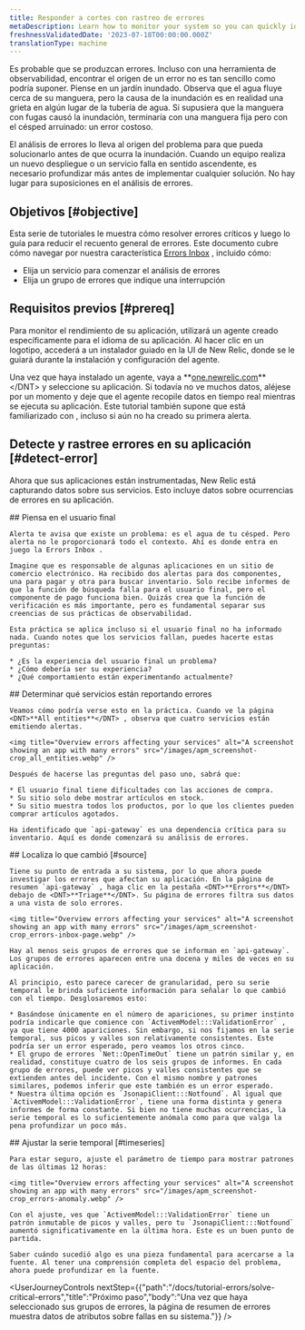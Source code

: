 ```yaml
---
title: Responder a cortes con rastreo de errores
metaDescription: Learn how to monitor your system so you can quickly identify and resolve many error occurrences fast.
freshnessValidatedDate: '2023-07-18T00:00:00.000Z'
translationType: machine
---
```


Es probable que se produzcan errores. Incluso con una herramienta de observabilidad, encontrar el origen de un error no es tan sencillo como podría suponer. Piense en un jardín inundado. Observa que el agua fluye cerca de su manguera, pero la causa de la inundación es en realidad una grieta en algún lugar de la tubería de agua. Si supusiera que la manguera con fugas causó la inundación, terminaría con una manguera fija pero con el césped arruinado: un error costoso.

El análisis de errores lo lleva al origen del problema para que pueda solucionarlo antes de que ocurra la inundación. Cuando un equipo realiza un nuevo despliegue o un servicio falla en sentido ascendente, es necesario profundizar más antes de implementar cualquier solución. No hay lugar para suposiciones en el análisis de errores.

## Objetivos [#objective]

Esta serie de tutoriales le muestra cómo resolver errores críticos y luego lo guía para reducir el recuento general de errores. Este documento cubre cómo navegar por nuestra característica [Errors Inbox](/docs/errors-inbox/getting-started) , incluido cómo:

* Elija un servicio para comenzar el análisis de errores
* Elija un grupo de errores que indique una interrupción

## Requisitos previos [#prereq]

Para monitor el rendimiento de su aplicación, utilizará un agente creado específicamente para el idioma de su aplicación. Al hacer clic en un logotipo, accederá a un instalador guiado en la UI de New Relic, donde se le guiará durante la instalación y configuración del agente.

<TechTileGrid>
  <TechTile name="Go agent" icon="logo-go" to="https://one.newrelic.com/nr1-core?state=985d4005-ba90-a8c7-1da1-2af34539b03b" />

  <TechTile name="Java agent" icon="logo-java" to="https://one.newrelic.com/nr1-core?state=80d18bcb-4919-1fcb-2b77-9406838eb916" />

  <TechTile name=".NET agent" icon="logo-dotnet" to="https://one.newrelic.com/nr1-core?state=30e93090-6dfa-6b70-8e75-472f54414355" />

  <TechTile name="Node.js agent" icon="logo-nodejs" to="https://one.newrelic.com/marketplace/install-data-source?state=be2e62fa-cc3b-c428-27c4-8d662c9e80a1" />

  <TechTile name="PHP agent" icon="logo-php" to="https://one.newrelic.com/nr1-core?state=aa633b41-72d4-009c-3abf-55dcf64894fe" />

  <TechTile name="Python agent" icon="logo-python" to="https://one.newrelic.com/nr1-core?state=20fda75b-58fb-a92a-f9e1-7b052035c6e8" />

  <TechTile name="Ruby agent" icon="logo-ruby" to="https://one.newrelic.com/nr1-core?state=d69143ab-605c-579b-25bf-cc6e5fee5b80" />
</TechTileGrid>

Una vez que haya instalado un agente, vaya a <DNT>**[one.newrelic.com](https://one.newrelic.com/nr1-core?filters=\(domain%3D'APM'ANDtype%3D'APPLICATION'\))**</DNT> y seleccione su aplicación. Si todavía no ve muchos datos, aléjese por un momento y deje que el agente recopile datos en tiempo real mientras se ejecuta su aplicación. Este tutorial también supone que está familiarizado con <InlinePopover type="alertsTutorial" />, incluso si aún no ha creado su primera alerta.

## Detecte y rastree errores en su aplicación [#detect-error]

Ahora que sus aplicaciones están instrumentadas, New Relic está capturando datos sobre sus servicios. Esto incluye datos sobre ocurrencias de errores en su aplicación.

<Steps>
  <Step>
    ## Piensa en el usuario final

    Alerta te avisa que existe un problema: es el agua de tu césped. Pero alerta no le proporcionará todo el contexto. Ahí es donde entra en juego la Errors Inbox .

    Imagine que es responsable de algunas aplicaciones en un sitio de comercio electrónico. Ha recibido dos alertas para dos componentes, una para pagar y otra para buscar inventario. Solo recibe informes de que la función de búsqueda falla para el usuario final, pero el componente de pago funciona bien. Quizás crea que la función de verificación es más importante, pero es fundamental separar sus creencias de sus prácticas de observabilidad.

    Esta práctica se aplica incluso si el usuario final no ha informado nada. Cuando notes que los servicios fallan, puedes hacerte estas preguntas:

    * ¿Es la experiencia del usuario final un problema?
    * ¿Cómo debería ser su experiencia?
    * ¿Qué comportamiento están experimentando actualmente?
  </Step>

  <Step>
    ## Determinar qué servicios están reportando errores

    Veamos cómo podría verse esto en la práctica. Cuando ve la página <DNT>**All entities**</DNT> , observa que cuatro servicios están emitiendo alertas.

    <img title="Overview errors affecting your services" alt="A screenshot showing an app with many errors" src="/images/apm_screenshot-crop_all_entities.webp" />

    Después de hacerse las preguntas del paso uno, sabrá que:

    * El usuario final tiene dificultades con las acciones de compra.
    * Su sitio solo debe mostrar artículos en stock.
    * Su sitio muestra todos los productos, por lo que los clientes pueden comprar artículos agotados.

    Ha identificado que `api-gateway` es una dependencia crítica para su inventario. Aquí es donde comenzará su análisis de errores.
  </Step>

  <Step>
    ## Localiza lo que cambió [#source]

    Tiene su punto de entrada a su sistema, por lo que ahora puede investigar los errores que afectan su aplicación. En la página de resumen `api-gateway` , haga clic en la pestaña <DNT>**Errors**</DNT> debajo de <DNT>**Triage**</DNT>. Su página de errores filtra sus datos a una vista de solo errores.

    <img title="Overview errors affecting your services" alt="A screenshot showing an app with many errors" src="/images/apm_screenshot-crop_errors-inbox-page.webp" />

    Hay al menos seis grupos de errores que se informan en `api-gateway`. Los grupos de errores aparecen entre una docena y miles de veces en su aplicación.

    Al principio, esto parece carecer de granularidad, pero su serie temporal le brinda suficiente información para señalar lo que cambió con el tiempo. Desglosaremos esto:

    * Basándose únicamente en el número de apariciones, su primer instinto podría indicarle que comience con `ActivemModel:::ValidationError` , ya que tiene 4000 apariciones. Sin embargo, si nos fijamos en la serie temporal, sus picos y valles son relativamente consistentes. Este podría ser un error esperado, pero veamos los otros cinco.
    * El grupo de errores `Net::OpenTimeOut` tiene un patrón similar y, en realidad, constituye cuatro de los seis grupos de informes. En cada grupo de errores, puede ver picos y valles consistentes que se extienden antes del incidente. Con el mismo nombre y patrones similares, podemos inferir que este también es un error esperado.
    * Nuestra última opción es `JsonapiClient:::Notfound`. Al igual que `ActivemModel:::ValidationError`, tiene una forma distinta y genera informes de forma constante. Si bien no tiene muchas ocurrencias, la serie temporal es lo suficientemente anómala como para que valga la pena profundizar un poco más.
  </Step>

  <Step>
    ## Ajustar la serie temporal [#timeseries]

    Para estar seguro, ajuste el parámetro de tiempo para mostrar patrones de las últimas 12 horas:

    <img title="Overview errors affecting your services" alt="A screenshot showing an app with many errors" src="/images/apm_screenshot-crop_errors-anomaly.webp" />

    Con el ajuste, ves que `ActivemModel:::ValidationError` tiene un patrón inmutable de picos y valles, pero tu `JsonapiClient:::Notfound` aumentó significativamente en la última hora. Este es un buen punto de partida.

    Saber cuándo sucedió algo es una pieza fundamental para acercarse a la fuente. Al tener una comprensión completa del espacio del problema, ahora puede profundizar en la fuente.
  </Step>
</Steps>

<UserJourneyControls nextStep={{"path":"/docs/tutorial-errors/solve-critical-errors","title":"Próximo paso","body":"Una vez que haya seleccionado sus grupos de errores, la página de resumen de errores muestra datos de atributos sobre fallas en su sistema."}} />